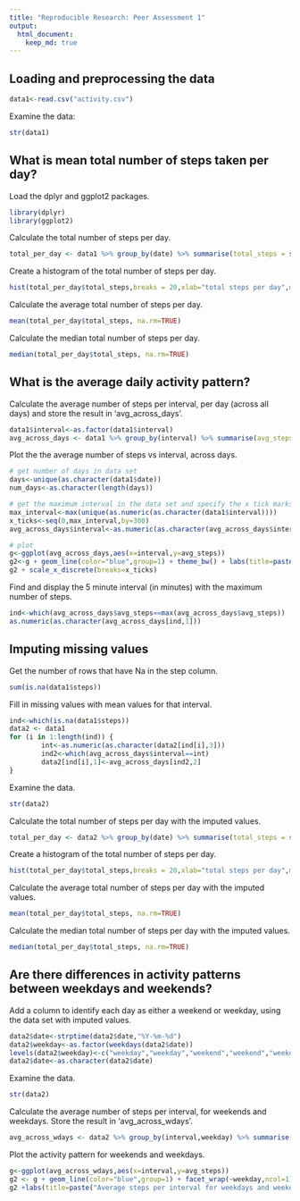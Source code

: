 ```yaml
---
title: "Reproducible Research: Peer Assessment 1"
output: 
  html_document:
    keep_md: true
---
```



## Loading and preprocessing the data
```r
data1<-read.csv("activity.csv")
```

Examine the data:
```r
str(data1)
```

## What is mean total number of steps taken per day?
Load the dplyr and ggplot2 packages. 
```r
library(dplyr)
library(ggplot2)
```

Calculate the total number of steps per day.  
```r
total_per_day <- data1 %>% group_by(date) %>% summarise(total_steps = sum(steps,na.rm=TRUE))
```

Create a histogram of the total number of steps per day.  
```r
hist(total_per_day$total_steps,breaks = 20,xlab="total steps per day",main="Distribution of total steps per day")
```

Calculate the average total number of steps per day.  
```r
mean(total_per_day$total_steps, na.rm=TRUE)
```

Calculate the median total number of steps per day.  
```r
median(total_per_day$total_steps, na.rm=TRUE)
```


## What is the average daily activity pattern?
Calculate the average number of steps per interval, per day (across all days) and store the result in 'avg_across_days'.
```r
data1$interval<-as.factor(data1$interval)
avg_across_days <- data1 %>% group_by(interval) %>% summarise(avg_steps = mean(steps,na.rm=TRUE))
```

Plot the the average number of steps vs interval, across days.
```r
# get number of days in data set
days<-unique(as.character(data1$date))
num_days<-as.character(length(days))

# get the maximum interval in the data set and specify the x tick marks
max_interval<-max(unique(as.numeric(as.character(data1$interval))))
x_ticks<-seq(0,max_interval,by=300)
avg_across_days$interval<-as.numeric(as.character(avg_across_days$interval))

# plot
g<-ggplot(avg_across_days,aes(x=interval,y=avg_steps))
g2<-g + geom_line(color="blue",group=1) + theme_bw() + labs(title=paste("Average steps per interval per day, over", num_days, "days")) + xlab("intervals (min)") + ylab("average number of steps") + theme(plot.title = element_text(hjust = 0.5))
g2 + scale_x_discrete(breaks=x_ticks) 
```

Find and display the 5 minute interval (in minutes) with the maximum number of steps.
```r
ind<-which(avg_across_days$avg_steps==max(avg_across_days$avg_steps))
as.numeric(as.character(avg_across_days[ind,1]))
```


## Imputing missing values
Get the number of rows that have Na in the step column.
```r
sum(is.na(data1$steps))
```

Fill in missing values with mean values for that interval.
```r
ind<-which(is.na(data1$steps))
data2 <- data1
for (i in 1:length(ind)) {
        int<-as.numeric(as.character(data2[ind[i],3]))
        ind2<-which(avg_across_days$interval==int)
        data2[ind[i],1]<-avg_across_days[ind2,2]
}
```

Examine the data.
```r
str(data2)
```

Calculate the total number of steps per day with the imputed values.  
```r
total_per_day <- data2 %>% group_by(date) %>% summarise(total_steps = sum(steps,na.rm=TRUE))
```

Create a histogram of the total number of steps per day.  
```r
hist(total_per_day$total_steps,breaks = 20,xlab="total steps per day",main="Distribution of total steps per day, with imputed values")
```

Calculate the average total number of steps per day with the imputed values.    
```r
mean(total_per_day$total_steps, na.rm=TRUE)
```

Calculate the median total number of steps per day with the imputed values.  
```r
median(total_per_day$total_steps, na.rm=TRUE)
```


## Are there differences in activity patterns between weekdays and weekends?

Add a column to identify each day as either a weekend or weekday, using the data set with imputed values.
```r
data2$date<-strptime(data2$date,"%Y-%m-%d")
data2$weekday<-as.factor(weekdays(data2$date))
levels(data2$weekday)<-c("weekday","weekday","weekend","weekend","weekday","weekday","weekday")
data2$date<-as.character(data2$date)
```

Examine the data.
```r
str(data2)
```

Calculate the average number of steps per interval, for weekends and weekdays. Store the result in 'avg_across_wdays'.
```r
avg_across_wdays <- data2 %>% group_by(interval,weekday) %>% summarise(avg_steps = mean(steps,na.rm=TRUE))
```

Plot the activity pattern for weekends and weekdays.
```r
g<-ggplot(avg_across_wdays,aes(x=interval,y=avg_steps))
g2 <- g + geom_line(color="blue",group=1) + facet_wrap(~weekday,ncol=1) + scale_x_discrete(breaks=x_ticks) + theme_bw() +theme(strip.text.x = element_text(size=10, face="bold", angle=0),strip.background = element_rect(colour="black", fill="#fee3b3"))
g2 +labs(title=paste("Average steps per interval for weekdays and weekend")) + xlab("intervals (min)") + ylab("average number of steps") + theme(plot.title = element_text(hjust = 0.5))
```